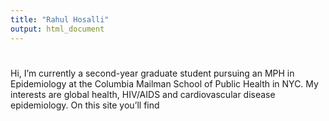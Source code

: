 ```yaml
---
title: "Rahul Hosalli"
output: html_document
---
```


# 

Hi, I'm currently a second-year graduate student pursuing an MPH in Epidemiology at the Columbia Mailman School of Public Health in NYC. My interests are global health, HIV/AIDS and cardiovascular disease epidemiology. On this site you'll find
